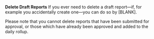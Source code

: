 
<Meta title="ANET User Stories/Delete Draft Reports" />

**Delete Draft Reports**
If you ever need to delete a draft report—if, for example you accidentally create one—you can do so by [BLANK].

Please note that you cannot delete reports that have been submitted for approval, or those which have already been approved and added to the daily rollup.
